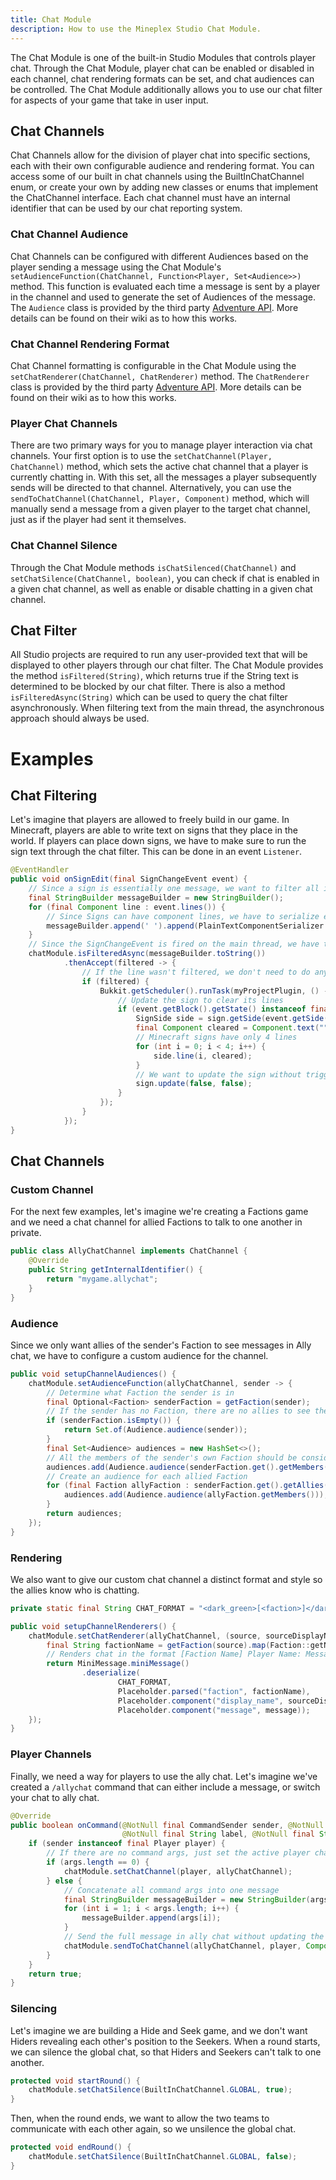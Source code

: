 ```yaml
---
title: Chat Module
description: How to use the Mineplex Studio Chat Module.
---
```


<JavadocLink classpath="com.mineplex.studio.sdk.modules.chat.ChatModule"/>

The Chat Module is one of the built-in Studio Modules that controls player chat. Through the Chat Module, player chat can be enabled or disabled in each channel, chat rendering formats can be set, and chat audiences can be controlled. The Chat Module additionally allows you to use our chat filter for aspects of your game that take in user input.

## Chat Channels
Chat Channels allow for the division of player chat into specific sections, each with their own configurable audience and rendering format. You can access some of our built in chat channels using the BuiltInChatChannel enum, or create your own by adding new classes or enums that implement the ChatChannel interface. Each chat channel must have an internal identifier that can be used by our chat reporting system.

### Chat Channel Audience
Chat Channels can be configured with different Audiences based on the player sending a message using the Chat Module's `setAudienceFunction(ChatChannel, Function<Player, Set<Audience>>)` method. This function is evaluated each time a message is sent by a player in the channel and used to generate the set of Audiences of the message. The `Audience` class is provided by the third party [Adventure API](https://docs.advntr.dev/index.html). More details can be found on their wiki as to how this works.

### Chat Channel Rendering Format
Chat Channel formatting is configurable in the Chat Module using the `setChatRenderer(ChatChannel, ChatRenderer)` method. The `ChatRenderer` class is provided by the third party [Adventure API](https://docs.advntr.dev/index.html). More details can be found on their wiki as to how this works.

### Player Chat Channels
There are two primary ways for you to manage player interaction via chat channels. Your first option is to use the `setChatChannel(Player, ChatChannel)` method, which sets the active chat channel that a player is currently chatting in. With this set, all the messages a player subsequently sends will be directed to that channel. Alternatively, you can use the `sendToChatChannel(ChatChannel, Player, Component)` method, which will manually send a message from a given player to the target chat channel, just as if the player had sent it themselves.

### Chat Channel Silence
Through the Chat Module methods `isChatSilenced(ChatChannel)` and `setChatSilence(ChatChannel, boolean)`, you can check if chat is enabled in a given chat channel, as well as enable or disable chatting in a given chat channel.

## Chat Filter
All Studio projects are required to run any user-provided text that will be displayed to other players through our chat filter. The Chat Module provides the method `isFiltered(String)`, which returns true if the String text is determined to be blocked by our chat filter. There is also a method `isFilteredAsync(String)` which can be used to query the chat filter asynchronously. When filtering text from the main thread, the asynchronous approach should always be used.

# Examples

## Chat Filtering
Let's imagine that players are allowed to freely build in our game. In Minecraft, players are able to write text on signs that they place in the world. If players can place down signs, we have to make sure to run the sign text through the chat filter. This can be done in an event `Listener`.
```java
@EventHandler
public void onSignEdit(final SignChangeEvent event) {
    // Since a sign is essentially one message, we want to filter all its lines together.
    final StringBuilder messageBuilder = new StringBuilder();
    for (final Component line : event.lines()) {
        // Since Signs can have component lines, we have to serialize each line into plain text to filter it.
        messageBuilder.append(' ').append(PlainTextComponentSerializer.plainText().serialize(line));
    }
    // Since the SignChangeEvent is fired on the main thread, we have to check the filter asynchronously.
    chatModule.isFilteredAsync(messageBuilder.toString())
            .thenAccept(filtered -> {
                // If the line wasn't filtered, we don't need to do anything
                if (filtered) {
                    Bukkit.getScheduler().runTask(myProjectPlugin, () -> {
                        // Update the sign to clear its lines
                        if (event.getBlock().getState() instanceof final Sign sign) {
                            SignSide side = sign.getSide(event.getSide());
                            final Component cleared = Component.text("");
                            // Minecraft signs have only 4 lines
                            for (int i = 0; i < 4; i++) {
                                side.line(i, cleared);
                            }
                            // We want to update the sign without triggering a game physics update
                            sign.update(false, false);
                        }
                    });
                }
            });
}
```

## Chat Channels

### Custom Channel
For the next few examples, let's imagine we're creating a Factions game and we need a chat channel for allied Factions to talk to one another in private.
```java
public class AllyChatChannel implements ChatChannel {
    @Override
    public String getInternalIdentifier() {
        return "mygame.allychat";
    }
}
```

### Audience
Since we only want allies of the sender's Faction to see messages in Ally chat, we have to configure a custom audience for the channel.
```java
public void setupChannelAudiences() {
    chatModule.setAudienceFunction(allyChatChannel, sender -> {
        // Determine what Faction the sender is in
        final Optional<Faction> senderFaction = getFaction(sender);
        // If the sender has no Faction, there are no allies to see their chat
        if (senderFaction.isEmpty()) {
            return Set.of(Audience.audience(sender));
        }
        final Set<Audience> audiences = new HashSet<>();
        // All the members of the sender's own Faction should be considered allies
        audiences.add(Audience.audience(senderFaction.get().getMembers()));
        // Create an audience for each allied Faction
        for (final Faction allyFaction : senderFaction.get().getAllies()) {
            audiences.add(Audience.audience(allyFaction.getMembers()));
        }
        return audiences;
    });
}
```

### Rendering
We also want to give our custom chat channel a distinct format and style so the allies know who is chatting.
```java
private static final String CHAT_FORMAT = "<dark_green>[<faction>]</dark_green><display_name><green>: </green><message>";

public void setupChannelRenderers() {
    chatModule.setChatRenderer(allyChatChannel, (source, sourceDisplayName, message, viewer) -> {
        final String factionName = getFaction(source).map(Faction::getName).orElse("");
        // Renders chat in the format [Faction Name] Player Name: Message
        return MiniMessage.miniMessage()
                .deserialize(
                        CHAT_FORMAT,
                        Placeholder.parsed("faction", factionName),
                        Placeholder.component("display_name", sourceDisplayName),
                        Placeholder.component("message", message));
    });
}
```

### Player Channels
Finally, we need a way for players to use the ally chat. Let's imagine we've created a `/allychat` command that can either include a message, or switch your chat to ally chat.
```java
@Override
public boolean onCommand(@NotNull final CommandSender sender, @NotNull final Command command,
                         @NotNull final String label, @NotNull final String[] args) {
    if (sender instanceof final Player player) {
        // If there are no command args, just set the active player chat channel to ally chat
        if (args.length == 0) {
            chatModule.setChatChannel(player, allyChatChannel);
        } else {
            // Concatenate all command args into one message
            final StringBuilder messageBuilder = new StringBuilder(args[0]);
            for (int i = 1; i < args.length; i++) {
                messageBuilder.append(args[i]);
            }
            // Send the full message in ally chat without updating the player's active channel
            chatModule.sendToChatChannel(allyChatChannel, player, Component.text(messageBuilder.toString()));
        }
    }
    return true;
}
```

### Silencing
Let's imagine we are building a Hide and Seek game, and we don't want Hiders revealing each other's position to the Seekers. When a round starts, we can silence the global chat, so that Hiders and Seekers can't talk to one another.
```java
protected void startRound() {
    chatModule.setChatSilence(BuiltInChatChannel.GLOBAL, true);
}
```
Then, when the round ends, we want to allow the two teams to communicate with each other again, so we unsilence the global chat.
```java
protected void endRound() {
    chatModule.setChatSilence(BuiltInChatChannel.GLOBAL, false);
}
```